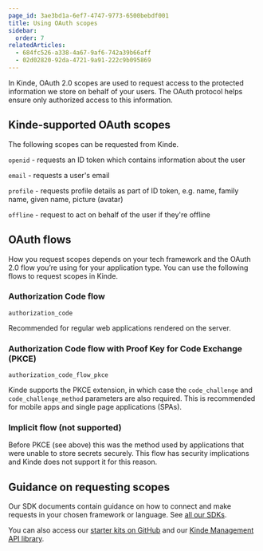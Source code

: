 ```yaml
---
page_id: 3ae3bd1a-6ef7-4747-9773-6500bebdf001
title: Using OAuth scopes
sidebar:
  order: 7
relatedArticles:
  - 684fc526-a338-4a67-9af6-742a39b66aff
  - 02d02820-92da-4721-9a91-222c9b095869
---
```


In Kinde, OAuth 2.0 scopes are used to request access to the protected information we store on behalf of your users. The OAuth protocol helps ensure only authorized access to this information.

## Kinde-supported OAuth scopes

The following scopes can be requested from Kinde.

`openid` - requests an ID token which contains information about the user

`email` - requests a user's email

`profile` - requests profile details as part of ID token, e.g. name, family name, given name, picture (avatar)

`offline` - request to act on behalf of the user if they're offline

## OAuth flows

How you request scopes depends on your tech framework and the OAuth 2.0 flow you’re using for your application type. You can use the following flows to request scopes in Kinde.

### Authorization Code flow

`authorization_code`

Recommended for regular web applications rendered on the server.

### Authorization Code flow with Proof Key for Code Exchange (PKCE)

`authorization_code_flow_pkce`

Kinde supports the PKCE extension, in which case the `code_challenge` and `code_challenge_method` parameters are also required. This is recommended for mobile apps and single page applications (SPAs).

### Implicit flow (not supported)

Before PKCE (see above) this was the method used by applications that were unable to store secrets securely. This flow has security implications and Kinde does not support it for this reason.

## Guidance on requesting scopes

Our SDK documents contain guidance on how to connect and make requests in your chosen framework or language. See [all our SDKs](/developer-tools/about/our-sdks/).

You can also access our [starter kits on GitHub](https://github.com/kinde-starter-kits) and our [Kinde Management API library](/kinde-apis/management/).
